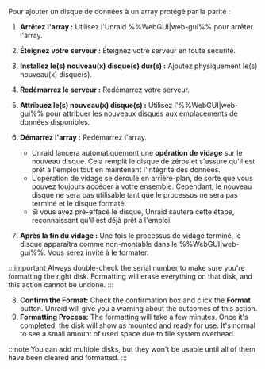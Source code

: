 Pour ajouter un disque de données à un array protégé par la parité :

1. **Arrêtez l'array :** Utilisez l'Unraid %%WebGUI|web-gui%% pour arrêter l'array.

2. **Éteignez votre serveur :** Éteignez votre serveur en toute sécurité.

3. **Installez le(s) nouveau(x) disque(s) dur(s) :** Ajoutez physiquement le(s) nouveau(x) disque(s).

4. **Redémarrez le serveur :** Redémarrez votre serveur.

5. **Attribuez le(s) nouveau(x) disque(s) :** Utilisez l'%%WebGUI|web-gui%% pour attribuer les nouveaux disques aux emplacements de données disponibles.

6. **Démarrez l'array :** Redémarrez l'array.

   - Unraid lancera automatiquement une **opération de vidage** sur le nouveau disque. Cela remplit le disque de zéros et s'assure qu'il est prêt à l'emploi tout en maintenant l'intégrité des données.
   - L'opération de vidage se déroule en arrière-plan, de sorte que vous pouvez toujours accéder à votre ensemble. Cependant, le nouveau disque ne sera pas utilisable tant que le processus ne sera pas terminé et le disque formaté.
   - Si vous avez pré-effacé le disque, Unraid sautera cette étape, reconnaissant qu'il est déjà prêt à l'emploi.

7. **Après la fin du vidage :** Une fois le processus de vidage terminé, le disque apparaîtra comme non-montable dans le %%WebGUI|web-gui%%. Vous serez invité à le formater.

:::important
Always double-check the serial number to make sure you're formatting the right disk. Formatting will erase everything on that disk, and this action cannot be undone.
:::

8. **Confirm the Format:** Check the confirmation box and click the **Format** button. Unraid will give you a warning about the outcomes of this action.
9. **Formatting Process:** The formatting will take a few minutes. Once it's completed, the disk will show as mounted and ready for use. It's normal to see a small amount of used space due to file system overhead.

:::note
You can add multiple disks, but they won't be usable until all of them have been cleared and formatted.
:::
